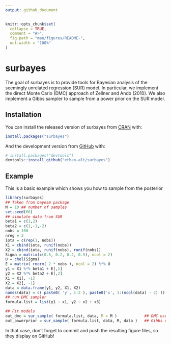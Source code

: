 ```yaml
---
output: github_document
---
```


<!-- README.md is generated from README.Rmd. Please edit that file -->

```r
knitr::opts_chunk$set(
  collapse = TRUE,
  comment = "#>",
  fig.path = "man/figures/README-",
  out.width = "100%"
)
```

# surbayes

<!-- badges: start -->
<!-- badges: end -->

The goal of surbayes is to provide tools for Bayesian analysis of the seemingly unrelated regression (SUR) model. In particular, we implement the direct Monte Carlo (DMC) approach of Zellner and Ando (2010). We also implement a Gibbs sampler to sample from a power prior on the SUR model.

## Installation

You can install the released version of surbayes from [CRAN](https://CRAN.R-project.org) with:

``` r
install.packages("surbayes")
```

And the development version from [GitHub](https://github.com/) with:

``` r
# install.packages("devtools")
devtools::install_github("ethan-alt/surbayes")
```
## Example

This is a basic example which shows you how to sample from the posterior

```r
library(surbayes)
## Taken from bayesm package
M = 10 ## number of samples
set.seed(66)
## simulate data from SUR
beta1 = c(1,2)
beta2 = c(1,-1,-2)
nobs = 100
nreg = 2
iota = c(rep(1, nobs))
X1 = cbind(iota, runif(nobs))
X2 = cbind(iota, runif(nobs), runif(nobs))
Sigma = matrix(c(0.5, 0.2, 0.2, 0.5), ncol = 2)
U = chol(Sigma)
E = matrix( rnorm( 2 * nobs ), ncol = 2) %*% U
y1 = X1 %*% beta1 + E[,1]
y2 = X2 %*% beta2 + E[,2]
X1 = X1[, -1]
X2 = X2[, -1]
data = data.frame(y1, y2, X1, X2)
names(data) = c( paste0( 'y', 1:2 ), paste0('x', 1:(ncol(data) - 2) ))
## run DMC sampler
formula.list = list(y1 ~ x1, y2 ~ x2 + x3)

## Fit models
out_dmc = sur_sample( formula.list, data, M = M )            ## DMC used
out_powerprior = sur_sample( formula.list, data, M, data )   ## Gibbs used
```


In that case, don't forget to commit and push the resulting figure files, so they display on GitHub!

